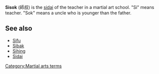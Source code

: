 '''Sisok''' (&#24107;&#21460;) is the [[sidai]] of the teacher in a martial art school.  "Si" means teacher.  "Sok" means a uncle who is younger than the father.

==See also==
*[[Sifu]]
*[[Sibak]]
*[[Sihing]]
*[[Sidai]]


{{ma-stub}}
[[Category:Martial arts terms]]